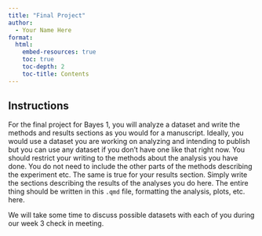 ```yaml
---
title: "Final Project"
author:
  - Your Name Here
format: 
  html:
    embed-resources: true
    toc: true
    toc-depth: 2
    toc-title: Contents
---
```


## Instructions

For the final project for Bayes 1, you will analyze a dataset and write the methods and results sections as you would for a manuscript. Ideally, you would use a dataset you are working on analyzing and intending to publish but you can use any dataset if you don't have one like that right now. You should restrict your writing to the methods about the analysis you have done. You do not need to include the other parts of the methods describing the experiment etc. The same is true for your results section. Simply write the sections describing the results of the analyses you do here. The entire thing should be written in this `.qmd` file, formatting the analysis, plots, etc. here. 

We will take some time to discuss possible datasets with each of you during our week 3 check in meeting. 
